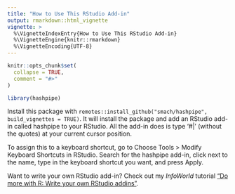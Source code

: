 ```yaml
---
title: "How to Use This RStudio Add-in"
output: rmarkdown::html_vignette
vignette: >
  %\VignetteIndexEntry{How to Use This RStudio Add-in}
  %\VignetteEngine{knitr::rmarkdown}
  %\VignetteEncoding{UTF-8}
---
```


```r
knitr::opts_chunk$set(
  collapse = TRUE,
  comment = "#>"
)
```

```r
library(hashpipe)
```

Install this package with `remotes::install_github("smach/hashpipe", build_vignettes = TRUE)`. It will install the package and add an RStudio add-in called hashpipe to your RStudio. All the add-in does is type '#| ' (without the quotes) at your current cursor position.

To assign this to a keyboard shortcut, go to Choose Tools > Modify Keyboard Shortcuts in RStudio. Search for the hashpipe add-in, click next to the name, type in the keyboard shortcut you want, and press Apply. 

Want to write your own RStudio add-in? Check out my _InfoWorld_ tutorial ["Do more with R: Write your own RStudio addins"](https://www.infoworld.com/article/3336059/do-more-with-r-write-your-own-rstudio-addins.html).
